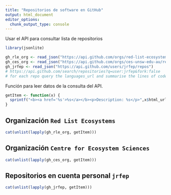 ```yaml
---
title: "Repositorios de software en GitHub"
output: html_document
editor_options: 
  chunk_output_type: console
---
```


Usar el API para consultar lista de repositorios
```r
library(jsonlite)

gh_rle_org <- read_json("https://api.github.com/orgs/red-list-ecosystem/repos")
gh_ces_org <- read_json("https://api.github.com/orgs/ces-unsw-edu-au/repos")
gh_jrfep <- read_json("https://api.github.com/users/jrfep/repos")
# https://api.github.com/search/repositories?q=user:jrfep&fork:false
# for each repo query the languages_url and summarise the lines of code for each language
```

Función para leer datos de la consulta del API.
```r
getItem <- function(x) {
  sprintf("<b><a href='%s'>%s</a></b><p>Description: %s</p>",x$html_url, x$full_name, x$description)
}
```

## Organización `Red List Ecosystems`

```r
cat(unlist(lapply(gh_rle_org, getItem)))
```

## Organización `Centre for Ecosystem Sciences`

```r
cat(unlist(lapply(gh_ces_org, getItem)))
```

## Repositorios en cuenta personal `jrfep`
```r
cat(unlist(lapply(gh_jrfep, getItem)))
```

